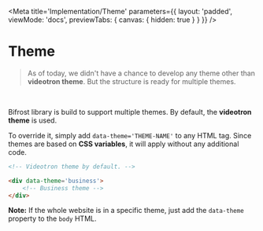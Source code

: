 
<Meta
    title='Implementation/Theme'
    parameters={{ 
        layout: 'padded', 
        viewMode: 'docs',
        previewTabs: { canvas: { hidden: true } }
    }}
/>

# Theme

> As of today, we didn't have a chance to develop any theme other than **videotron theme**. But the structure is ready for multiple themes.

<br/>

Bifrost library is build to support multiple themes. By default, the **videotron theme** is used.

To override it, simply add `data-theme='THEME-NAME'` to any HTML tag.
Since themes are based on **CSS variables**, it will apply without any additional code.

```html
<!-- Videotron theme by default. -->

<div data-theme='business'>
    <!-- Business theme -->
</div>
```
**Note:** If the whole website is in a specific theme, just add the `data-theme` property to the `body` HTML.